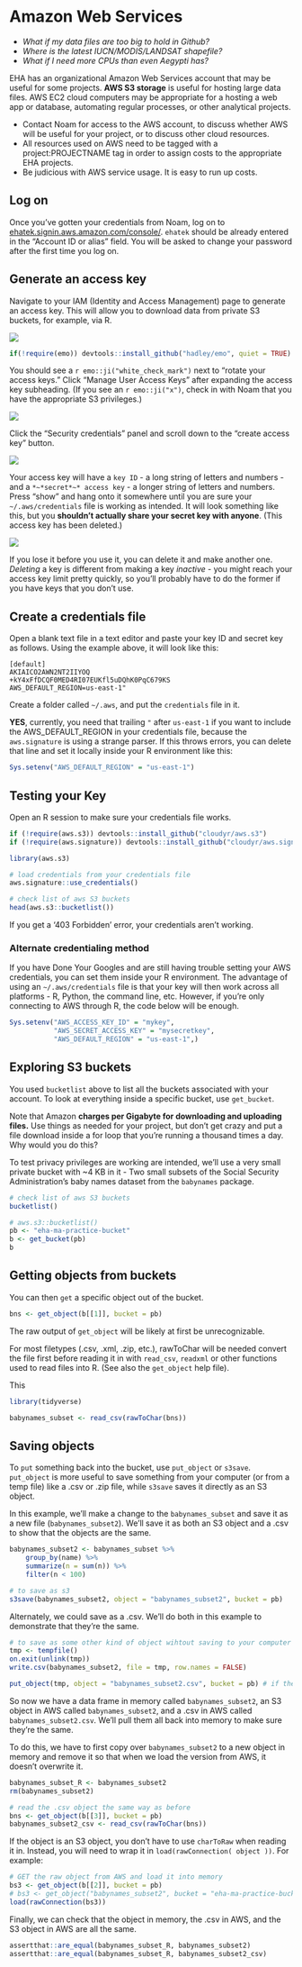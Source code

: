 # Amazon Web Services 

- _What if my data files are too big to hold in Github?_
- _Where is the latest IUCN/MODIS/LANDSAT shapefile?_
- _What if I need more CPUs than even Aegypti has?_


EHA has an organizational Amazon Web Services account that may be useful for some projects. **AWS S3 storage** is useful for hosting large data files. AWS EC2 cloud computers may be appropriate for a hosting a web app or database, automating regular processes, or other analytical projects.

- Contact Noam for access to the AWS account, to discuss whether AWS will be useful for your project, or to discuss other cloud resources.
- All resources used on AWS need to be tagged with a project:PROJECTNAME tag in order to assign costs to the appropriate EHA projects.
- Be judicious with AWS service usage. It is easy to run up costs.

## Log on

Once you've gotten your credentials from Noam, log on to [ehatek.signin.aws.amazon.com/console/](ehatek.signin.aws.amazon.com/console/). `ehatek` should be already entered in the "Account ID or alias" field. You will be asked to change your password after the first time you log on. 

## Generate an access key

Navigate to your IAM (Identity and Access Management) page to generate an access key. This will allow you to download data from private S3 buckets, for example, via R. 

![](assets/AWS-IAM-1.png)

```r
if(!require(emo)) devtools::install_github("hadley/emo", quiet = TRUE)
```


You should see a `r emo::ji("white_check_mark")` next to "rotate your access keys." Click "Manage User Access Keys" after expanding the access key subheading.  (If you see an `r emo::ji("x")`, check in with Noam that you have the appropriate S3 privileges.) 

![](assets/AWS-IAM-2.png)

Click the "Security credentials" panel and scroll down to the "create access key" button. 

![](assets/AWS-access-key.png) 

Your access key will have a `key ID` - a long string of letters and numbers - and a `*~*secret*~* access key` - a longer string of letters and numbers. Press "show" and hang onto it somewhere until you are sure your `~/.aws/credentials` file is working as intended. It will look something like this, but you **shouldn't actually share your secret key with anyone**. (This access key has been deleted.)

![](assets/AWS-access-key-2.png) 

If you lose it before you use it, you can delete it and make another one. *Deleting* a key is different from making a key *inactive* - you might reach your access key limit pretty quickly, so you'll probably have to do the former if you have keys that you don't use. 

## Create a credentials file 

Open a blank text file in a text editor and paste your key ID and secret key as follows. Using the example above, it will look like this:

```
[default]
AKIAICO2AWN2NT2IIYOQ
+kY4xFfDCQF0MED4RI07EUKfl5uDQhK0PqC679KS
AWS_DEFAULT_REGION=us-east-1"
```
Create a folder called `~/.aws`, and put the `credentials` file in it. 

**YES**, currently, you need that trailing `"` after `us-east-1` if you want to include the AWS_DEFAULT_REGION in your credentials file, because the `aws.signature` is using a strange parser. If this throws errors, you can delete that line and set it locally inside your R environment like this: 

```r
Sys.setenv("AWS_DEFAULT_REGION" = "us-east-1")
```

## Testing your Key 

Open an R session to make sure your credentials file works. 

```r
if (!require(aws.s3)) devtools::install_github("cloudyr/aws.s3")
if (!require(aws.signature)) devtools::install_github("cloudyr/aws.signature")

library(aws.s3)

# load credentials from your credentials file 
aws.signature::use_credentials()

# check list of aws S3 buckets 
head(aws.s3::bucketlist())
```

If you get a '403 Forbidden' error, your credentials aren't working. 

### Alternate credentialing method 

If you have Done Your Googles and are still having trouble setting your AWS credentials, you can set them inside your R environment. The advantage of using an `~/.aws/credentials` file is that your key will then work across all platforms - R, Python, the command line, etc. However, if you're only connecting to AWS through R, the code below will be enough. 

```r
Sys.setenv("AWS_ACCESS_KEY_ID" = "mykey",
           "AWS_SECRET_ACCESS_KEY" = "mysecretkey",
           "AWS_DEFAULT_REGION" = "us-east-1",)
```

## Exploring S3 buckets

You used `bucketlist` above to list all the buckets associated with your account. To look at everything inside a specific bucket, use `get_bucket`.

Note that Amazon **charges per Gigabyte for downloading and uploading files.** Use things as needed for your project, but don't get crazy and put a file download inside a for loop that you're running a thousand times a day. Why would you do this?

To test privacy privileges are working are intended, we'll use a very small private bucket with ~4 KB in it - Two small subsets of the Social Security Administration's baby names dataset from the `babynames` package. 

```r
# check list of aws S3 buckets 
bucketlist()

# aws.s3::bucketlist()
pb <- "eha-ma-practice-bucket"
b <- get_bucket(pb)
b
```

## Getting objects from buckets  

You can then `get` a specific object out of the bucket. 

```r
bns <- get_object(b[[1]], bucket = pb)
```

The raw output of `get_object` will be likely at first be unrecognizable. 

For most filetypes (.csv, .xml, .zip, etc.), rawToChar will be needed convert the file first before reading it in with `read_csv`, `readxml` or other functions used to read files into R. (See also the `get_object` help file). 

This 

```r
library(tidyverse) 

babynames_subset <- read_csv(rawToChar(bns))
```

## Saving objects 

To `put` something back into the bucket, use `put_object` or `s3save`. `put_object` is more useful to save something from your computer (or from a temp file) like a .csv or .zip file, while `s3save` saves it directly as an S3 object. 

In this example, we'll make a change to the `babynames_subset` and save it as a new file (`babynames_subset2`). We'll save it as both an S3 object and a .csv to show that the objects are the same. 

```r
babynames_subset2 <- babynames_subset %>% 
    group_by(name) %>% 
    summarize(n = sum(n)) %>% 
    filter(n < 100) 

# to save as s3 
s3save(babynames_subset2, object = "babynames_subset2", bucket = pb)
```

Alternately, we could save as a .csv. We'll do both in this example to demonstrate that they're the same. 

```r
# to save as some other kind of object wihtout saving to your computer permanently 
tmp <- tempfile()
on.exit(unlink(tmp))
write.csv(babynames_subset2, file = tmp, row.names = FALSE)

put_object(tmp, object = "babynames_subset2.csv", bucket = pb) # if the object already exists on your computer, you just need this line 

```

So now we have a data frame in memory called `babynames_subset2`, an S3 object in AWS called `babynames_subset2`, and a .csv in AWS called `babynames_subset2.csv`. We'll pull them all back into memory to make sure they're the same. 

To do this, we have to first copy over `babynames_subset2` to a new object in memory and remove it so that when we load the version from AWS, it doesn't overwrite it. 

```r
babynames_subset_R <- babynames_subset2 
rm(babynames_subset2)

# read the .csv object the same way as before 
bns <- get_object(b[[3]], bucket = pb)
babynames_subset2_csv <- read_csv(rawToChar(bns))

```

If the object is an S3 object, you don't have to use `charToRaw` when reading it in. Instead, you will need to wrap it in `load(rawConnection( object ))`. For example: 

```r
# GET the raw object from AWS and load it into memory 
bs3 <- get_object(b[[2]], bucket = pb)
# bs3 <- get_object("babynames_subset2", bucket = "eha-ma-practice-bucket") # explicitly
load(rawConnection(bs3))


```

Finally, we can check that the object in memory, the .csv in AWS, and the S3 object in AWS are all the same. 

```r
assertthat::are_equal(babynames_subset_R, babynames_subset2)
assertthat::are_equal(babynames_subset_R, babynames_subset2_csv)
```
